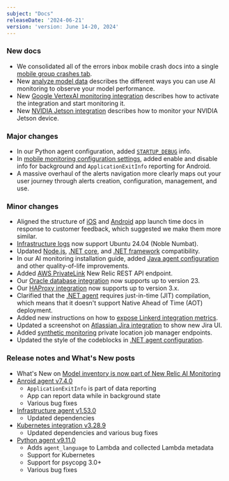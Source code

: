 ```yaml
---
subject: "Docs"
releaseDate: '2024-06-21'
version: 'version: June 14-20, 2024'
---
```


### New docs

* We consolidated all of the errors inbox mobile crash docs into a single [mobile group crashes tab](/docs/errors-inbox/mobile-tab).
* New [analyze model data](/docs/ai-monitoring/explore-ai-data/view-model-data) describes the different ways you can use AI monitoring to observe your model performance. 
* New [Google VertexAI monitoring integration](/docs/infrastructure/google-cloud-platform-integrations/gcp-integrations-list/google-vertexai-monitoring-integration) describes how to activate the integration and start monitoring it.
* New [NVIDIA Jetson integration](/docs/infrastructure/host-integrations/host-integrations-list/nvidia-jetson-integration) describes how to monitor your NVIDIA Jetson device.

### Major changes

* In our Python agent configuration, added [`STARTUP_DEBUG`](/docs/apm/agents/python-agent/configuration/python-agent-configuration/#NEW_RELIC_STARTUP_DEBUG) info.
* In [mobile monitoring configuration settings](/docs/mobile-monitoring/new-relic-mobile/mobile-sdk/configure-settings/#android-background-reporting), added enable and disable info for background and `ApplicationExitInfo` reporting for Android.
* A massive overhaul of the alerts navigation more clearly maps out your user journey through alerts creation, configuration, management, and use.

### Minor changes

* Aligned the structure of [iOS](/docs/mobile-monitoring/new-relic-mobile-ios/configuration/app-launch-times-ios-apps) and [Android](/docs/mobile-monitoring/new-relic-mobile-android/install-configure/configure-app-launch-time-android-apps) app launch time docs in response to customer feedback, which suggested we make them more similar.
* [Infrastructure logs](/docs/infrastructure/install-infrastructure-agent/get-started/requirements-infrastructure-agent) now support Ubuntu 24.04 (Noble Numbat).
* Updated [Node.js](/docs/apm/agents/nodejs-agent/getting-started/compatibility-requirements-nodejs-agent), [.NET core](/docs/apm/agents/net-agent/getting-started/net-agent-compatibility-requirements-net-core), and [.NET framework](/docs/apm/agents/net-agent/getting-started/net-agent-compatibility-requirements-net-framework) compatibility.
* In our AI monitoring installation guide, added [Java agent configuration](/install/ai-monitoring/?agent-lang=java) and other quality-of-life improvements.
* Added [AWS PrivateLink](/docs/data-apis/custom-data/aws-privatelink/#us-endpoints-use1) New Relic REST API endpoint.
* Our [Oracle database integration](/docs/infrastructure/host-integrations/host-integrations-list/oracle-database-monitoring-integration/#comp-req) now supports up to version 23.
* Our [HAProxy integration](/docs/infrastructure/host-integrations/host-integrations-list/haproxy-monitoring-integration) now supports up to version 3.x.
* Clarified that the [.NET agent](/docs/apm/agents/net-agent/getting-started/net-agent-compatibility-requirements-net-framework/#unavailable-features) requires just-in-time (JIT) compilation, which means that it doesn't support Native Ahead of Time (AOT) deployment.
* Added new instructions on how to [expose Linkerd integration metrics](/docs/infrastructure/host-integrations/host-integrations-list/linkerd-integration/#expose-linkerd-metrics).
* Updated a screenshot on [Atlassian Jira integration](/docs/more-integrations/open-source-telemetry-integrations/atlassian/atlassian-integration/#different-organization) to show new Jira UI.
* Added [synthetic monitoring](/docs/synthetics/synthetic-monitoring/private-locations/monitor-private-locations/#minion-status) private location job manager endpoints.
* Updated the style of the codeblocks in [.NET agent configuration](/docs/apm/agents/net-agent/configuration/net-agent-configuration).

### Release notes and What's New posts

* What's New on [Model inventory is now part of New Relic AI Monitoring](/whats-new/2024/06/whats-new-06-12-aimodelinventory/)
* [Anroid agent v7.4.0](/docs/release-notes/mobile-release-notes/android-release-notes/android-740)
    * `ApplicationExitInfo` is part of data reporting
    * App can report data while in background state
    * Various bug fixes
* [Infrastructure agent v1.53.0](/docs/release-notes/infrastructure-release-notes/infrastructure-agent-release-notes/new-relic-infrastructure-agent-1530)
    * Updated dependencies
* [Kubernetes integration v3.28.9](/docs/release-notes/infrastructure-release-notes/kubernetes-integration-release-notes/kubernetes-integration-3-28-9)
    * Updated dependencies and various bug fixes
* [Python agent v9.11.0](/docs/release-notes/agent-release-notes/python-release-notes/python-agent-91100)
    * Adds `agent_language` to Lambda and collected Lambda metadata
    * Support for Kubernetes
    * Support for psycopg 3.0+
    * Various bug fixes

















